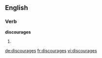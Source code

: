 ==English==

===Verb===
'''discourages'''

# {{third-person singular of|discourage}}

[[de:discourages]]
[[fr:discourages]]
[[vi:discourages]]